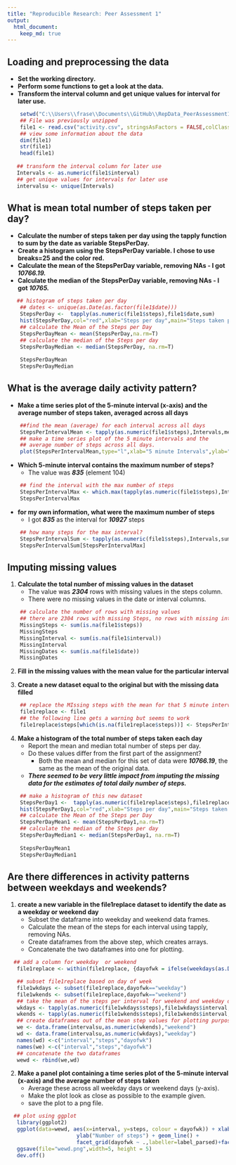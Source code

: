 ```yaml
---
title: "Reproducible Research: Peer Assessment 1"
output: 
  html_document:
    keep_md: true
---
```



## Loading and preprocessing the data

- **Set the working directory.**
- **Perform some functions to get a look at the data.**
- **Transform the interval column and get unique values for interval for later use.**
```r
    setwd("C:\\Users\\frase\\Documents\\GitHub\\RepData_PeerAssessment1")
    ## File was previously unzipped
    file1 <- read.csv("activity.csv", stringsAsFactors = FALSE,colClasses = "character" ,na.strings = "NA" )
    ## view some information about the data
    dim(file1)
    str(file1)
    head(file1)
    
   ## transform the interval column for later use
   Intervals <- as.numeric(file1$interval)   
   ## get unique values for intervals for later use
   intervalsu <- unique(Intervals)
```


## What is mean total number of steps taken per day?

- **Calculate the number of steps taken per day using the tapply function to sum by the date as variable StepsPerDay.**
- **Create a histogram using the StepsPerDay variable. I chose to use breaks=25 and the color red.**
- **Calculate the mean of the StepsPerDay variable, removing NAs - I got *10766.19.***
- **Calculate the median of the StepsPerDay variable, removing NAs - I got *10765.***

```r
   ## histogram of steps taken per day
    ## dates <- unique(as.Date(as.factor(file1$date)))
    StepsPerDay <-  tapply(as.numeric(file1$steps),file1$date,sum)
    hist(StepsPerDay,col="red",xlab="Steps per day",main="Steps taken per Day",breaks=25)   
    ## calculate the Mean of the Steps per Day
    StepsPerDayMean <- mean(StepsPerDay,na.rm=T)
    ## calculate the median of the Steps per day
    StepsPerDayMedian <- median(StepsPerDay, na.rm=T)
    
    StepsPerDayMean
    StepsPerDayMedian
```

## What is the average daily activity pattern?

- **Make a time series plot of the 5-minute interval (x-axis) and the average number of steps taken, averaged across all days**

```r
    ##find the mean (average) for each interval across all days
    StepsPerIntervalMean <- tapply(as.numeric(file1$steps),Intervals,mean,na.rm=T)
    ## make a time series plot of the 5 minute intervals and the 
    ## average number of steps across all days.
    plot(StepsPerIntervalMean,type="l",xlab="5 minute Intervals",ylab="Mean of Steps per Interval")
```    

- **Which 5-minute interval contains the maximum number of steps?**
  - The value was ***835*** (element 104) 

```r
    ## find the interval with the max number of steps
    StepsPerIntervalMax <- which.max(tapply(as.numeric(file1$steps),Intervals,sum,na.rm=T))
    StepsPerIntervalMax
```

- **for my own information, what were the maximum number of steps **
  - I got ***835*** as the interval for ***10927*** steps

```r
    ## how many steps for the max interval?
    StepsPerIntervalSum <- tapply(as.numeric(file1$steps),Intervals,sum,na.rm=T)
    StepsPerIntervalSum[StepsPerIntervalMax]
```


## Imputing missing values

1. **Calculate the total number of missing values in the dataset**
   - The value was ***2304*** rows with missing values in the steps column.
   - There were no missing values in the date or interval columns.

```r
    ## calculate the number of rows with missing values
    ## there are 2304 rows with missing Steps, no rows with missing interval or date
    MissingSteps <- sum(is.na(file1$steps))
    MissingSteps
    MissingInterval <- sum(is.na(file1$interval))
    MissingInterval
    MissingDates <- sum(is.na(file1$date))
    MissingDates
```
  
2. **Fill in the missing values with the mean value for the particular interval**

3. **Create a new dataset equal to the original but with the missing data filled**  
```r
    ## replace the MIssing steps with the mean for that 5 minute interval
    file1replace <- file1
    ## the following line gets a warning but seems to work
    file1replace$steps[which(is.na(file1replace$steps))] <- StepsPerIntervalMean[file1replace$interval]
```

 4. **Make a histogram of the total number of steps taken each day**
    - Report the mean and median total number of steps per day.
    - Do these values differ from the first part of the assignment?
      - Both the mean and median for this set of data were ***10766.19***, the same as the mean of the original data.
    - ***There seemed to be very little impact from imputing the missing data for the estimates of total daily number of steps.***

```r
    ## make a histogram of this new dataset
    StepsPerDay1 <-  tapply(as.numeric(file1replace$steps),file1replace$date,sum)
    hist(StepsPerDay1,col="red",xlab="Steps per day",main="Steps taken per Day",breaks=25)   
    ## calculate the Mean of the Steps per Day
    StepsPerDayMean1 <- mean(StepsPerDay1,na.rm=T)
    ## calculate the median of the Steps per day
    StepsPerDayMedian1 <- median(StepsPerDay1, na.rm=T)
    
    StepsPerDayMean1
    StepsPerDayMedian1
```
         
## Are there differences in activity patterns between weekdays and weekends?
 
 1. **create a new variable in the file1replace dataset to identify the date as a weekday or weekend day**
    - Subset the dataframe into weekday and weekend data frames.
    - Calculate the mean of the steps for each interval using tapply, removing NAs.
    - Create dataframes from the above step, which creates arrays.
    - Concatenate the two dataframes into one for plotting.
 
```r
  ## add a column for weekday  or weekend 
   file1replace <- within(file1replace, {dayofwk = ifelse(weekdays(as.Date(date,"%Y-%m-%d")) == "Saturday" | weekdays(as.Date(date,"%Y-%m-%d")) == "Sunday","weekend","weekday")})

   ## subset file1replace based on day of week
   file1wkdays <- subset(file1replace,dayofwk=="weekday")
   file1wkends <- subset(file1replace,dayofwk=="weekend")
   ## take the mean of the steps per interval for weekend and weekday dataframes
   wkdays <- tapply(as.numeric(file1wkdays$steps),file1wkdays$interval,mean,na.rm=TRUE)
   wkends <- tapply(as.numeric(file1wkends$steps),file1wkends$interval,mean,na.rm=TRUE)
   ## create dataframes out of the mean step values for plotting purposes
   we <- data.frame(intervalsu,as.numeric(wkends),"weekend")
   wd <- data.frame(intervalsu,as.numeric(wkdays),"weekday")
   names(wd) <-c("interval","steps","dayofwk")
   names(we) <-c("interval","steps","dayofwk")
   ## concatenate the two dataframes
   wewd <- rbind(we,wd)
```

 2. **Make a panel plot containing a time series plot of the 5-minute interval (x-axis) and the average number of steps taken**
    - Average these across all weekday days or weekend days (y-axis).
    - Make the plot look as close as possible to the example given.
    - save the plot to a png file.

```r
  ## plot using ggplot
   library(ggplot2)
   ggplot(data=wewd, aes(x=interval, y=steps, colour = dayofwk)) + xlab("Interval")+ 
                      ylab("Number of steps") + geom_line() +
                      facet_grid(dayofwk ~ .,labeller=label_parsed)+facet_wrap(~ dayofwk,ncol=1)
   ggsave(file="wewd.png",width=5, height = 5)
   dev.off()
```

